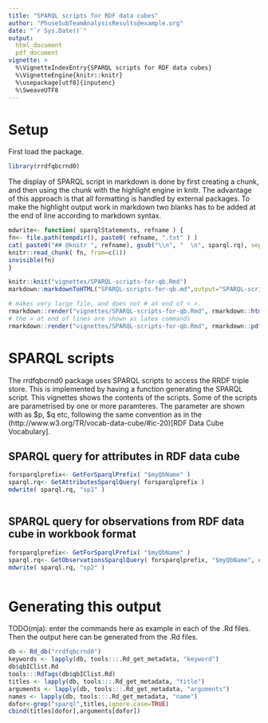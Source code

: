 ```yaml
---
title: "SPARQL scripts for RDF data cubes"
author: "PhuseSubTeamAnalysisResults@example.org"
date: "`r Sys.Date()`"
output: 
  html_document
  pdf_document
vignette: >
  %\VignetteIndexEntry{SPARQL scripts for RDF data cubes}
  %\VignetteEngine{knitr::knitr}
  %\usepackage[utf8]{inputenc}
  %\SweaveUTF8
---
```


# Setup

First load the package.
```r
library(rrdfqbcrnd0)
```

The display of SPARQL script in markdown is done by first creating a chunk, and then using the chunk with the highlight engine in knitr. The advantage of this approach is that all formatting is handled by external packages. To make the highlight output work in markdown two blanks has to be added at the end of line according to markdown syntax.
```r
mdwrite<- function( sparqlStatements, refname ) {
fn<- file.path(tempdir(), paste0( refname, ".txt" ) )
cat( paste0("## @knitr ", refname), gsub("\\n", "  \n", sparql.rq), sep="  \n", file=fn)
knitr::read_chunk( fn, from=c(1))
invisible(fn)
}
```

```r
knitr::knit("vignettes/SPARQL-scripts-for-qb.Rmd")
markdown::markdownToHTML("SPARQL-scripts-for-qb.md",output="SPARQL-scripts-for-qb.html")

# makes very large file, and does not # at end of < >.
rmarkdown::render("vignettes/SPARQL-scripts-for-qb.Rmd", rmarkdown::html_document())
# the > at end of lines are shown as latex commands 
rmarkdown::render("vignettes/SPARQL-scripts-for-qb.Rmd", rmarkdown::pdf_document())

```

# SPARQL scripts

The rrdfqbcrnd0 package uses SPARQL scripts to access the RRDF triple
store.  This is implemented by having a function generating the SPARQL
script.  This vignettes shows the contents of the scripts. Some of the
scripts are parametrised by one or more paramteres. The parameter are
shown with as $p, $q etc, following the same convention as in the
(http://www.w3.org/TR/vocab-data-cube/#ic-20)[RDF Data Cube Vocabulary].

## SPARQL query for attributes in RDF data cube

```r
forsparqlprefix<- GetForSparqlPrefix( "$myQbName" )
sparql.rq<- GetAttributesSparqlQuery( forsparqlprefix )
mdwrite( sparql.rq, "sp1" )
```

```r
```

## SPARQL query for observations from RDF data cube in workbook format

```r
forsparqlprefix<- GetForSparqlPrefix( "$myQbName" )
sparql.rq<- GetObservationsSparqlQuery( forsparqlprefix, "$myQbName", c("$dimA", "$dimB", "$dimC"), c("$attr1"))
mdwrite( sparql.rq, "sp2" )
```

```r
```

# Generating this output
TODO(mja): enter the commands here as example in each of the .Rd files.
Then the output here can be generated from the .Rd files.

```r
db <- Rd_db("rrdfqbcrnd0")
keywords <- lapply(db, tools:::.Rd_get_metadata, "keyword")
db$qbIClist.Rd
tools:::RdTags(db$qbIClist.Rd)
titles <- lapply(db, tools:::.Rd_get_metadata, "title")
arguments <- lapply(db, tools:::.Rd_get_metadata, "arguments")
names <- lapply(db, tools:::.Rd_get_metadata, "name")
dofor<-grep("sparql",titles,ignore.case=TRUE) 
cbind(titles[dofor],arguments[dofor])
```
